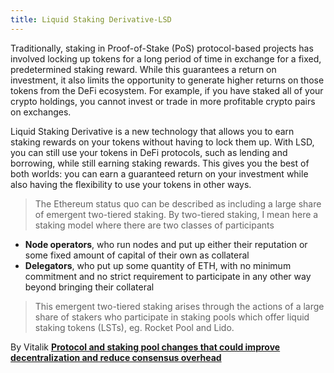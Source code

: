 ```yaml
---
title: Liquid Staking Derivative-LSD
---
```


Traditionally, staking in Proof-of-Stake (PoS) protocol-based projects has involved locking up tokens for a long period of time in exchange for a fixed, predetermined staking reward. While this guarantees a return on investment, it also limits the opportunity to generate higher returns on those tokens from the DeFi ecosystem. For example, if you have staked all of your crypto holdings, you cannot invest or trade in more profitable crypto pairs on exchanges.

Liquid Staking Derivative is a new technology that allows you to earn staking rewards on your tokens without having to lock them up. With LSD, you can still use your tokens in DeFi protocols, such as lending and borrowing, while still earning staking rewards. This gives you the best of both worlds: you can earn a guaranteed return on your investment while also having the flexibility to use your tokens in other ways.

> The Ethereum status quo can be described as including a large share of emergent two-tiered staking. By two-tiered staking, I mean here a staking model where there are two classes of participants
> 
- **Node operators**, who run nodes and put up either their reputation or some fixed amount of capital of their own as collateral
- **Delegators**, who put up some quantity of ETH, with no minimum commitment and no strict requirement to participate in any other way beyond bringing their collateral

> This emergent two-tiered staking arises through the actions of a large share of stakers who participate in staking pools which offer liquid staking tokens (LSTs), eg. Rocket Pool and Lido.

By Vitalik **[Protocol and staking pool changes that could improve decentralization and reduce consensus overhead](https://notes.ethereum.org/@vbuterin/staking_2023_10)**